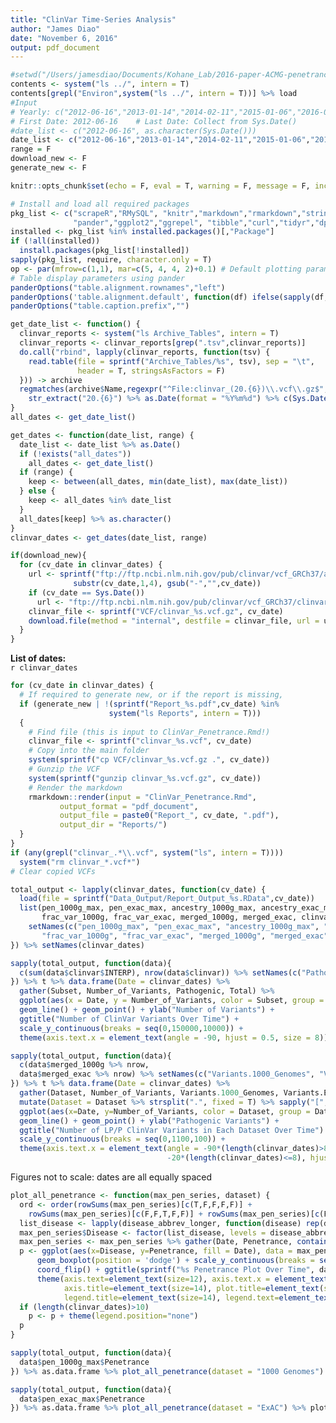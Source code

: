 ```yaml
---
title: "ClinVar Time-Series Analysis"
author: "James Diao"
date: "November 6, 2016"
output: pdf_document
---
```

```r
#setwd("/Users/jamesdiao/Documents/Kohane_Lab/2016-paper-ACMG-penetrance/ClinVar_Reports")
contents <- system("ls ../", intern = T)
contents[grepl("Environ",system("ls ../", intern = T))] %>% load
#Input
# Yearly: c("2012-06-16","2013-01-14","2014-02-11","2015-01-06","2016-01-04",as.character(Sys.Date()))
# First Date: 2012-06-16    # Last Date: Collect from Sys.Date()
#date_list <- c("2012-06-16", as.character(Sys.Date()))
date_list <- c("2012-06-16","2013-01-14","2014-02-11","2015-01-06","2016-01-04",as.character(Sys.Date()))
range = F
download_new <- F
generate_new <- F
```

```r
knitr::opts_chunk$set(echo = F, eval = T, warning = F, message = F, include = F)

# Install and load all required packages
pkg_list <- c("scrapeR","RMySQL", "knitr","markdown","rmarkdown","stringr",
              "pander","ggplot2","ggrepel", "tibble","curl","tidyr","dplyr")
installed <- pkg_list %in% installed.packages()[,"Package"]
if (!all(installed))
  install.packages(pkg_list[!installed])
sapply(pkg_list, require, character.only = T)
op <- par(mfrow=c(1,1), mar=c(5, 4, 4, 2)+0.1) # Default plotting parameters
# Table display parameters using pander
panderOptions("table.alignment.rownames","left")
panderOptions('table.alignment.default', function(df) ifelse(sapply(df, is.numeric), 'right', 'left'))
panderOptions("table.caption.prefix","")
```

``` r
get_date_list <- function() {
  clinvar_reports <- system("ls Archive_Tables", intern = T)
  clinvar_reports <- clinvar_reports[grep(".tsv",clinvar_reports)]
  do.call("rbind", lapply(clinvar_reports, function(tsv) {
    read.table(file = sprintf("Archive_Tables/%s", tsv), sep = "\t", 
               header = T, stringsAsFactors = F)
  })) -> archive
  regmatches(archive$Name,regexpr("^File:clinvar_(20.{6})\\.vcf\\.gz$",archive$Name)) %>% 
    str_extract("20.{6}") %>% as.Date(format = "%Y%m%d") %>% c(Sys.Date())
}
all_dates <- get_date_list()

get_dates <- function(date_list, range) {
  date_list <- date_list %>% as.Date()
  if (!exists("all_dates"))
    all_dates <- get_date_list()
  if (range) {
    keep <- between(all_dates, min(date_list), max(date_list))
  } else {
    keep <- all_dates %in% date_list
  }
  all_dates[keep] %>% as.character()
}
clinvar_dates <- get_dates(date_list, range)
```

```r
if(download_new){
  for (cv_date in clinvar_dates) {
    url <- sprintf("ftp://ftp.ncbi.nlm.nih.gov/pub/clinvar/vcf_GRCh37/archive/%s/clinvar_%s.vcf.gz",
              substr(cv_date,1,4), gsub("-","",cv_date))
    if (cv_date == Sys.Date()) 
      url <- "ftp://ftp.ncbi.nlm.nih.gov/pub/clinvar/vcf_GRCh37/clinvar.vcf.gz"
    clinvar_file <- sprintf("VCF/clinvar_%s.vcf.gz", cv_date)
    download.file(method = "internal", destfile = clinvar_file, url = url)
  }
}
```

**List of dates:**  
`r clinvar_dates`  

``` r
for (cv_date in clinvar_dates) {
  # If required to generate new, or if the report is missing,
  if (generate_new | !(sprintf("Report_%s.pdf",cv_date) %in% 
                      system("ls Reports", intern = T)))
  {
    # Find file (this is input to ClinVar_Penetrance.Rmd!)
    clinvar_file <- sprintf("clinvar_%s.vcf", cv_date)
    # Copy into the main folder
    system(sprintf("cp VCF/clinvar_%s.vcf.gz .", cv_date))
    # Gunzip the VCF
    system(sprintf("gunzip clinvar_%s.vcf.gz", cv_date))
    # Render the markdown
    rmarkdown::render(input = "ClinVar_Penetrance.Rmd", 
           output_format = "pdf_document",
           output_file = paste0("Report_", cv_date, ".pdf"),
           output_dir = "Reports/")
  }
}
if (any(grepl("clinvar_.*\\.vcf", system("ls", intern = T))))
  system("rm clinvar_*.vcf*")
# Clear copied VCFs
```

``` r
total_output <- lapply(clinvar_dates, function(cv_date) {
  load(file = sprintf("Data_Output/Report_Output_%s.RData",cv_date))
  list(pen_1000g_max, pen_exac_max, ancestry_1000g_max, ancestry_exac_max, 
       frac_var_1000g, frac_var_exac, merged_1000g, merged_exac, clinvar) %>% 
    setNames(c("pen_1000g_max", "pen_exac_max", "ancestry_1000g_max", "ancestry_exac_max", 
       "frac_var_1000g", "frac_var_exac", "merged_1000g", "merged_exac", "clinvar"))
}) %>% setNames(clinvar_dates)

sapply(total_output, function(data){
  c(sum(data$clinvar$INTERP), nrow(data$clinvar)) %>% setNames(c("Pathogenic","Total"))
}) %>% t %>% data.frame(Date = clinvar_dates) %>% 
  gather(Subset, Number_of_Variants, Pathogenic, Total) %>%
  ggplot(aes(x = Date, y = Number_of_Variants, color = Subset, group = Subset)) + 
  geom_line() + geom_point() + ylab("Number of Variants") + 
  ggtitle("Number of ClinVar Variants Over Time") + 
  scale_y_continuous(breaks = seq(0,150000,10000)) +
  theme(axis.text.x = element_text(angle = -90, hjust = 0.5, size = 8))

sapply(total_output, function(data){
  c(data$merged_1000g %>% nrow,
  data$merged_exac %>% nrow) %>% setNames(c("Variants.1000_Genomes", "Variants.ExAC"))
}) %>% t %>% data.frame(Date = clinvar_dates) %>% 
  gather(Dataset, Number_of_Variants, Variants.1000_Genomes, Variants.ExAC) %>%
  mutate(Dataset = Dataset %>% strsplit(".", fixed = T) %>% sapply("[",2)) %>%
  ggplot(aes(x=Date, y=Number_of_Variants, color = Dataset, group = Dataset)) + 
  geom_line() + geom_point() + ylab("Pathogenic Variants") + 
  ggtitle("Number of LP/P ClinVar Variants in Each Dataset Over Time") + 
  scale_y_continuous(breaks = seq(0,1100,100)) +
  theme(axis.text.x = element_text(angle = -90*(length(clinvar_dates)>8)
                                   -20*(length(clinvar_dates)<=8), hjust = 0.5, size = 8))
```
Figures not to scale: dates are all equally spaced

```r
plot_all_penetrance <- function(max_pen_series, dataset) {
  ord <- order(rowSums(max_pen_series)[c(T,F,F,F,F)] + 
    rowSums(max_pen_series)[c(F,F,T,F,F)] + rowSums(max_pen_series)[c(F,F,F,F,T)], decreasing = T)
  list_disease <- lapply(disease_abbrev_longer, function(disease) rep(disease,5)) %>% unlist
  max_pen_series$Disease <- factor(list_disease, levels = disease_abbrev_longer[ord])
  max_pen_series <- max_pen_series %>% gather(Date, Penetrance, contains("-"))
  p <- ggplot(aes(x=Disease, y=Penetrance, fill = Date), data = max_pen_series) + 
      geom_boxplot(position = 'dodge') + scale_y_continuous(breaks = seq(0,1,0.1)) +
      coord_flip() + ggtitle(sprintf("%s Penetrance Plot Over Time", dataset))
      theme(axis.text=element_text(size=12), axis.text.x = element_text(angle=-20, hjust=0.5),
            axis.title=element_text(size=14), plot.title=element_text(size=20),
            legend.title=element_text(size=14), legend.text=element_text(size=12))
  if (length(clinvar_dates)>10)
    p <- p + theme(legend.position="none")
  p
}

sapply(total_output, function(data){
  data$pen_1000g_max$Penetrance
}) %>% as.data.frame %>% plot_all_penetrance(dataset = "1000 Genomes") %>% plot

sapply(total_output, function(data){
  data$pen_exac_max$Penetrance
}) %>% as.data.frame %>% plot_all_penetrance(dataset = "ExAC") %>% plot
```




